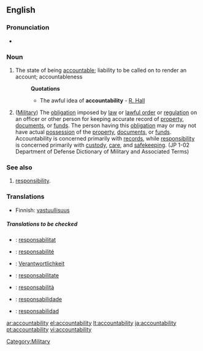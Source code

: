 ==English==

===Pronunciation===
*{{audio|En-ca-accountabilability.ogg|Audio (CA)}}

===Noun===
{{wikipedia}}
{{en-noun|-}}

# The state of being [[accountable]]; liability to be called on to render an account; accountableness
#:'''Quotations'''
#:*The awful idea of '''accountability''' - [[R. Hall]]
# ([[Military]]) The [[obligation]] imposed by [[law]] or [[lawful order]] or [[regulation]] on an officer or other person for keeping accurate record of [[property]], [[documents]], or [[funds]]. The person having this [[obligation]] may or may not have actual [[possession]] of the [[property]], [[documents]], or [[funds]]. Accountability is concerned primarily with [[records]], while [[responsibility]] is concerned primarily with [[custody]], [[care]], and [[safekeeping]]. (JP 1-02 Department of Defense Dictionary of Military and Associated Terms)

===See also===

# [[responsibility]].

{{rfc-level|Translations at L3+}}

===Translations===
{{trans-top|The state of being accountable}}
*Finnish: [[vastuullisuus]]
{{trans-mid}}
{{trans-bottom}}

{{trans-top|(military)}}
{{trans-mid}}
{{trans-bottom}}

=====Translations to be checked=====
{{checktrans}}
{{top}}
*{{ttbc|Catalan}}: [[responsabilitat]] {{f}}
*{{ttbc|French}}: [[responsabilité]] {{f}}
*{{ttbc|German}}: [[Verantwortlichkeit]]
*{{ttbc|Interlingua}}: [[responsabilitate]]
{{mid}}
*{{ttbc|Italian}}: [[responsabilità]] {{f}}
*{{ttbc|Portuguese}}: [[responsabilidade]] {{f}}
*{{ttbc|Spanish}}: [[responsabilidad]] {{f}}
{{bottom}}

[[Category:Military]]

[[ar:accountability]]
[[el:accountability]]
[[lt:accountability]]
[[ja:accountability]]
[[pt:accountability]]
[[vi:accountability]]